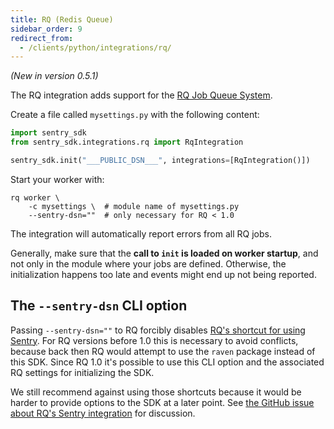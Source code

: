 ```yaml
---
title: RQ (Redis Queue)
sidebar_order: 9
redirect_from:
  - /clients/python/integrations/rq/
---
```


_(New in version 0.5.1)_

The RQ integration adds support for the [RQ Job Queue System](https://python-rq.org/).

Create a file called `mysettings.py` with the following content:

```python
import sentry_sdk
from sentry_sdk.integrations.rq import RqIntegration

sentry_sdk.init("___PUBLIC_DSN___", integrations=[RqIntegration()])
```

Start your worker with:

```shell
rq worker \
    -c mysettings \  # module name of mysettings.py
    --sentry-dsn=""  # only necessary for RQ < 1.0
```

<!-- TODO-ADD-VERIFICATION-EXAMPLE -->

The integration will automatically report errors from all RQ jobs.

Generally, make sure that the **call to `init` is loaded on worker startup**, and not only in the module where your jobs are defined. Otherwise, the initialization happens too late and events might end up not being reported.

## The `--sentry-dsn` CLI option

Passing `--sentry-dsn=""` to RQ forcibly disables [RQ's shortcut for using Sentry](https://python-rq.org/patterns/sentry/). For RQ versions before 1.0 this is necessary to avoid conflicts, because back then RQ would attempt to use the `raven` package instead of this SDK. Since RQ 1.0 it's possible to use this CLI option and the associated RQ settings for initializing the SDK.

We still recommend against using those shortcuts because it would be harder to provide options to the SDK at a later point. See [the GitHub issue about RQ's Sentry integration](https://github.com/rq/rq/issues/1003) for discussion.
